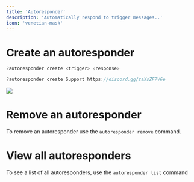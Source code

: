 ```yaml
---
title: 'Autoresponder'
description: 'Automatically respond to trigger messages..'
icon: 'venetian-mask'
---
```


# Create an autoresponder

<CodeGroup>

  ```javascript Syntax
  ?autoresponder create <trigger> <response>
  ```
  ```javascript Example
  ?autoresponder create Support https://discord.gg/zaXsZF7V6e
  ```

</CodeGroup>
<Frame>
  <img src="/images/autoresponder.png" />
</Frame>

# Remove an autoresponder

To remove an autoresponder use the `autoresponder remove` command.

# View all autoresponders
To see a list of all autoresponders, use the `autoresponder list` command
